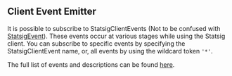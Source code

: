 
## Client Event Emitter

It is possible to subscribe to StatsigClientEvents (Not to be confused with [StatsigEvent](#logging-an-event)). These events occur at various stages while using the Statsig client.
You can subscribe to specific events by specifying the StatsigClientEvent name, or, all events by using the wildcard token `'*'`.

<GitHubEmbed url="https://raw.githubusercontent.com/statsig-io/js-client-monorepo/main/samples/react/src/samples/precomputed-client/sample-precomp-client-event.tsx" />

The full list of events and descriptions can be found [here](https://github.com/statsig-io/js-client-monorepo/blob/main/packages/client-core/src/StatsigClientEventEmitter.ts).
